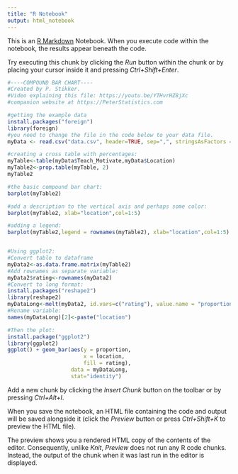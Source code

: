```yaml
---
title: "R Notebook"
output: html_notebook
---
```


This is an [R Markdown](http://rmarkdown.rstudio.com) Notebook. When you execute code within the notebook, the results appear beneath the code. 

Try executing this chunk by clicking the *Run* button within the chunk or by placing your cursor inside it and pressing *Ctrl+Shift+Enter*. 

```r
#----COMPOUND BAR CHART----
#Created by P. Stikker.
#Video explaining this file: https://youtu.be/YTHvrHZ8jXc
#companion website at https://PeterStatistics.com

#getting the example data
install.packages("foreign")
library(foreign)
#you need to change the file in the code below to your data file.
myData <- read.csv("data.csv", header=TRUE, sep=",", stringsAsFactors = TRUE)

#creating a cross table with percentages:
myTable<-table(myData$Teach_Motivate,myData$Location)
myTable2<-prop.table(myTable, 2)
myTable2

#the basic compound bar chart:
barplot(myTable2)

#add a description to the vertical axis and perhaps some color:
barplot(myTable2, xlab="location",col=1:5)

#adding a legend:
barplot(myTable2,legend = rownames(myTable2), xlab="location",col=1:5)


#Using ggplot2:
#Convert table to dataframe
myData2<-as.data.frame.matrix(myTable2)
#Add rownames as separate variable:
myData2$rating<-rownames(myData2)
#Convert to long format:
install.packages("reshape2")
library(reshape2)
myDataLong<-melt(myData2, id.vars=c("rating"), value.name = "proportion")
#Rename variable:
names(myDataLong)[2]<-paste("location")

#Then the plot:
install.package("ggplot2")
library(ggplot2)
ggplot() + geom_bar(aes(y = proportion, 
                        x = location, 
                        fill = rating), 
                    data = myDataLong,
                    stat="identity")

```

Add a new chunk by clicking the *Insert Chunk* button on the toolbar or by pressing *Ctrl+Alt+I*.

When you save the notebook, an HTML file containing the code and output will be saved alongside it (click the *Preview* button or press *Ctrl+Shift+K* to preview the HTML file).

The preview shows you a rendered HTML copy of the contents of the editor. Consequently, unlike *Knit*, *Preview* does not run any R code chunks. Instead, the output of the chunk when it was last run in the editor is displayed.
